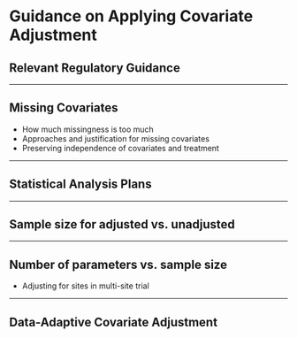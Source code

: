 # Guidance on Applying Covariate Adjustment {#recommendations}

## Relevant Regulatory Guidance




--------------------------------------------------------------------------------




## Missing Covariates

  - How much missingness is too much
  - Approaches and justification for missing covariates
  - Preserving independence of covariates and treatment




--------------------------------------------------------------------------------




## Statistical Analysis Plans




--------------------------------------------------------------------------------




## Sample size for adjusted vs. unadjusted




--------------------------------------------------------------------------------




## Number of parameters vs. sample size


  - Adjusting for sites in multi-site trial



--------------------------------------------------------------------------------




## Data-Adaptive Covariate Adjustment
